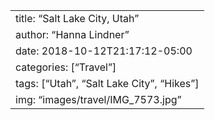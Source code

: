 ---
title: "Salt Lake City, Utah"
author: "Hanna Lindner"
date: 2018-10-12T21:17:12-05:00
categories: ["Travel"]
tags: ["Utah", "Salt Lake City", "Hikes"]
img: "images/travel/IMG_7573.jpg"
---